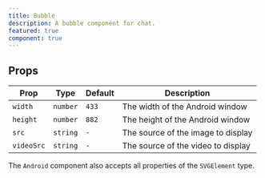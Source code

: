 ```yaml
---
title: Bubble
description: A bubble component for chat.
featured: true
component: true
---
```


<ComponentPreview name="bubble-demo" description="A bubble" />



## Props

| Prop       | Type     | Default | Description                        |
| ---------- | -------- | ------- | ---------------------------------- |
| `width`    | `number` | `433`   | The width of the Android window    |
| `height`   | `number` | `882`   | The height of the Android window   |
| `src`      | `string` | `-`     | The source of the image to display |
| `videoSrc` | `string` | `-`     | The source of the video to display |

The `Android` component also accepts all properties of the `SVGElement` type.
